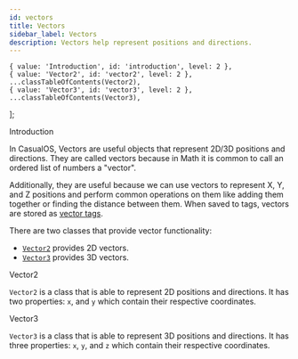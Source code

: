 ```yaml
---
id: vectors
title: Vectors
sidebar_label: Vectors
description: Vectors help represent positions and directions.
---
```



    { value: 'Introduction', id: 'introduction', level: 2 }, 
    { value: 'Vector2', id: 'vector2', level: 2 }, 
    ...classTableOfContents(Vector2), 
    { value: 'Vector3', id: 'vector3', level: 2 },
    ...classTableOfContents(Vector3),
];

<Heading as='h2' id='introduction'>Introduction</Heading>

In CasualOS, Vectors are useful objects that represent 2D/3D positions and directions.
They are called vectors because in Math it is common to call an ordered list of numbers a "vector".

Additionally, they are useful because we can use vectors to represent X, Y, and Z positions and perform common operations on them like adding them together or finding the distance between them.
When saved to tags, vectors are stored as [vector tags](/tags#vector-tags).

There are two classes that provide vector functionality:

-   [`Vector2`](#vector2) provides 2D vectors.
-   [`Vector3`](#vector3) provides 3D vectors.


<Heading as='h2' id='vector2'>Vector2</Heading>

`Vector2` is a class that is able to represent 2D positions and directions.
It has two properties: `x`, and `y` which contain their respective coordinates.

<ClassMembers reflection={Vector2} />

<Heading as='h2' id='vector3'>Vector3</Heading>

`Vector3` is a class that is able to represent 3D positions and directions.
It has three properties: `x`, `y`, and `z` which contain their respective coordinates.
 
<ClassMembers reflection={Vector3} />
